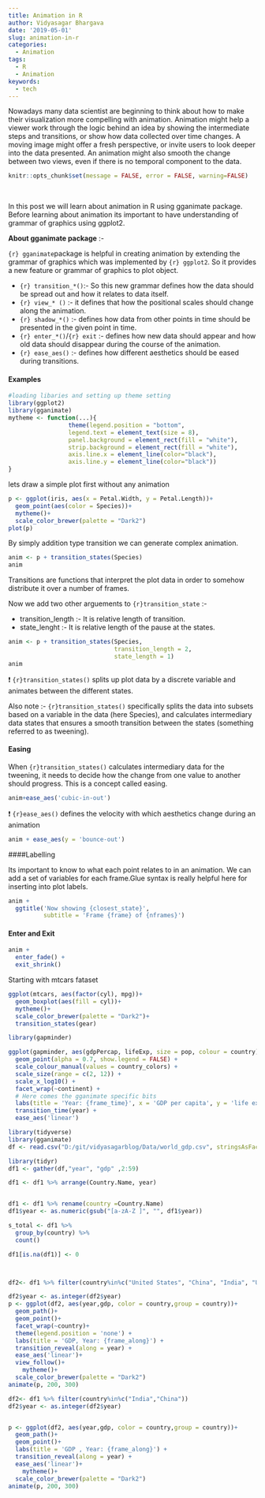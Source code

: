 ```yaml
---
title: Animation in R
author: Vidyasagar Bhargava
date: '2019-05-01'
slug: animation-in-r
categories:
  - Animation
tags:
  - R
  - Animation
keywords:
  - tech
---
```


Nowadays many data scientist are beginning to think about how to make their visualization more compelling with animation. Animation might help a viewer work through the logic behind an
idea by showing the intermediate steps and transitions, or show how data collected over time changes. A moving image might offer a fresh perspective, or invite users to look deeper into the data presented. An animation might also smooth the change between two views, even if there is no temporal component to the data.    



```r
knitr::opts_chunk$set(message = FALSE, error = FALSE, warning=FALSE)
```


<br> 

In this post we will learn about animation in R using gganimate package. Before learning about animation its important to have understanding of grammar of graphics using ggplot2.  


**About gganimate package** :-  


```{r} gganimate ```package is helpful in creating animation by extending the grammar of graphics which was implemented by ```{r} ggplot2```. So it provides a new feature or grammar of graphics to plot object.

-  ```{r} transition_*() ```:-  So this new grammar defines how the data should be spread out and how it relates to data itself.   
-  ```{r} view_* ()```  :- it defines that how the positional scales should change along the animation.   
-  ```{r} shadow_*()``` :- defines how data from other points in time should be presented in the given point in time.  
-  ```{r} enter_*()```/```{r} exit``` :- defines how new data should appear and how old data should disappear during the course of the animation.  
-  ```{r} ease_aes()``` :- defines how different aesthetics should be eased during transitions.  


#### Examples  


```r
#loading libaries and setting up theme setting 
library(ggplot2)
library(gganimate)
mytheme <- function(...){
                 theme(legend.position = "bottom", 
                 legend.text = element_text(size = 8),
                 panel.background = element_rect(fill = "white"),
                 strip.background = element_rect(fill = "white"),
                 axis.line.x = element_line(color="black"),
                 axis.line.y = element_line(color="black"))
}
```





lets draw a simple plot first without any animation  

```r
p <- ggplot(iris, aes(x = Petal.Width, y = Petal.Length))+
  geom_point(aes(color = Species))+
  mytheme()+
  scale_color_brewer(palette = "Dark2")
plot(p)
```


By simply addition type transition we can generate complex animation.  


```r
anim <- p + transition_states(Species)
anim
```


Transitions are functions that interpret the plot data in order to somehow distribute it over a number of frames.  


Now we add two other arguements to ```{r}transition_state``` :-

- transition_length :- It is relative length of transition.  
- state_lenght  :- It is relative length of the pause at the states.    


```r
anim <- p + transition_states(Species, 
                              transition_length = 2,
                              state_length = 1)
anim
```


❗ ```{r}transition_states()``` splits up plot data by a discrete variable and animates between the different states.  

Also note :- ```{r}transition_states()``` specifically splits the data into subsets based on a variable in the data (here Species), and calculates intermediary data states that ensures a smooth transition between the states (something referred to as tweening).  


#### Easing

When ```{r}transition_states()``` calculates intermediary data for the tweening, it needs to decide how the change from one value to another should progress. This is a concept called easing.   


```r
anim+ease_aes('cubic-in-out')
```


❗ ```{r}ease_aes()``` defines the velocity with which aesthetics change during an animation 

```r
anim + ease_aes(y = 'bounce-out')
```




####Labelling  

Its important to know to what each point relates to in an animation. We can add a set of variables for each
frame.Glue syntax is really helpful here for inserting into plot labels.  

```r
anim + 
  ggtitle('Now showing {closest_state}',
          subtitle = 'Frame {frame} of {nframes}')
```


#### Enter and Exit  

```r
anim + 
  enter_fade() + 
  exit_shrink()
```



Starting with mtcars fataset

```r
ggplot(mtcars, aes(factor(cyl), mpg))+
  geom_boxplot(aes(fill = cyl))+
  mytheme()+
  scale_color_brewer(palette = "Dark2")+
  transition_states(gear)
```



```r
library(gapminder)

ggplot(gapminder, aes(gdpPercap, lifeExp, size = pop, colour = country)) +
  geom_point(alpha = 0.7, show.legend = FALSE) +
  scale_colour_manual(values = country_colors) +
  scale_size(range = c(2, 12)) +
  scale_x_log10() +
  facet_wrap(~continent) +
  # Here comes the gganimate specific bits
  labs(title = 'Year: {frame_time}', x = 'GDP per capita', y = 'life expectancy') +
  transition_time(year) +
  ease_aes('linear')
```



```r
library(tidyverse)
library(gganimate)
df <- read.csv("D:/git/vidyasagarblog/Data/world_gdp.csv", stringsAsFactors = FALSE)

```



```r
library(tidyr)
df1 <- gather(df,"year", "gdp" ,2:59)

df1 <- df1 %>% arrange(Country.Name, year)


df1 <- df1 %>% rename(country =Country.Name)
df1$year <- as.numeric(gsub("[a-zA-Z ]", "", df1$year))

```





```r
s_total <- df1 %>%
  group_by(country) %>% 
  count()

```


```r


df1[is.na(df1)] <- 0



df2<- df1 %>% filter(country%in%c("United States", "China", "India", "United Kingdom","Japan", "France" ,"Germany"))

df2$year <- as.integer(df2$year)
p <- ggplot(df2, aes(year,gdp, color = country,group = country))+
  geom_path()+
  geom_point()+
  facet_wrap(~country)+
  theme(legend.position = 'none') +
  labs(title = 'GDP, Year: {frame_along}') +
  transition_reveal(along = year) +
  ease_aes('linear')+
  view_follow()+
    mytheme()+
  scale_color_brewer(palette = "Dark2")
animate(p, 200, 300)

```






```r

df2<- df1 %>% filter(country%in%c("India","China"))
df2$year <- as.integer(df2$year)


p <- ggplot(df2, aes(year,gdp, color = country,group = country))+
  geom_path()+
  geom_point()+
  labs(title = 'GDP , Year: {frame_along}') +
  transition_reveal(along = year) +
  ease_aes('linear')+
    mytheme()+
  scale_color_brewer(palette = "Dark2")
animate(p, 200, 300)


```


